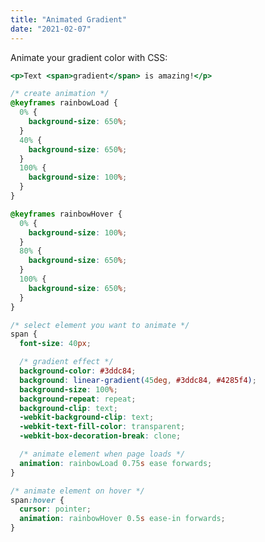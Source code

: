 ```yaml
---
title: "Animated Gradient"
date: "2021-02-07"
---
```


Animate your gradient color with CSS:

```animate-gradient.html
<p>Text <span>gradient</span> is amazing!</p>
```

```animate-gradient.css
/* create animation */
@keyframes rainbowLoad {
  0% {
    background-size: 650%;
  }
  40% {
    background-size: 650%;
  }
  100% {
    background-size: 100%;
  }
}

@keyframes rainbowHover {
  0% {
    background-size: 100%;
  }
  80% {
    background-size: 650%;
  }
  100% {
    background-size: 650%;
  }
}

/* select element you want to animate */
span {
  font-size: 40px;

  /* gradient effect */
  background-color: #3ddc84;
  background: linear-gradient(45deg, #3ddc84, #4285f4);
  background-size: 100%;
  background-repeat: repeat;
  background-clip: text;
  -webkit-background-clip: text;
  -webkit-text-fill-color: transparent;
  -webkit-box-decoration-break: clone;

  /* animate element when page loads */
  animation: rainbowLoad 0.75s ease forwards;
}

/* animate element on hover */
span:hover {
  cursor: pointer;
  animation: rainbowHover 0.5s ease-in forwards;
}
```
